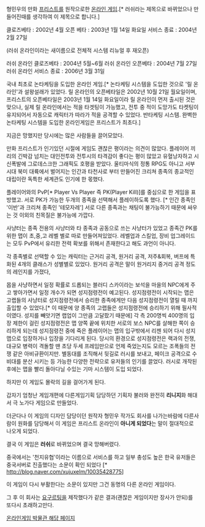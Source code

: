 형민우의 만화 [[프리스트]]를 원작으로한 [[온라인 게임]].[* 러쉬라는 제목으로 바뀌었으나 만들어진때를 생각하여 이 제목으로 합니다.]

클로즈베타 : 2002년 4월
오픈 베타 : 2003년 1월 14일 화요일
서비스 종료 : 2004년 2월 27일

(러쉬 온라인이라는 새이름으로 전체적 시스템 리뉴얼 후 재오픈)

러쉬 온라인 클로즈베타 : 2004년 5월~6월
러쉬 온라인 오픈베타 : 2004년 7월 27일
러쉬 온라인 서비스 종료 : 2006년 3월 31일


국내 최초로 논타케팅을 도입한 온라인 게임.[* 논타케팅 시스템을 도입한 것으로 '릴 온라인'과 설왕설래가 있었다. 릴 온라인의 오픈베타일은 2002년 10월 21일 월요일이며, 프리스트의 오픈베타일은 2003년 1월 14일 화요일이라 릴 온라인이 먼저 출시된 것은 맞으나, 실제 릴 온라인에서는 적을 타겟팅이 가능했고, 전투 중 적이 도망가도 타켓팅이 유지되어서 자동으로 캐릭터가 따라가 적을 공격할 수 있었다. 반타케팅 시스템. 완벽한 논타케팅 시스템을 도입한 온라인게임은 프리스트가 최초다.]

지금은 망했지만 당시에는 많은 사람들을 끌어모았다.

만화 프리스트가 인기있던 시절에 게임도 괜찮은 평이라는 의견이 많았다.
플레이어 끼리의 긴박감 넘치는 대인전투와 전투시의 타격감이 좋다는 평이 많았고 유혈낭자하고 시신폭발에 그로데스크한 그래픽도 호평을 받았다.
울티마식의 정통 RPG도 아니고 서부시대 북미 대륙에서 벌어지는 인간과 타천사로 부터 만들어진 크리쳐 종족의 종교적인 대립이란 독특한 세계관도 인기에 한 몫했다.

플레이어와의 PvP[* Player Vs Player 즉 PK(Player Kill)]를 중심으로 한 게임을 표방했고. 서로 PK가 가능한 두개의 종족을 선택해서 플레이하도록 했다. [* 인간 종족인 '이반'과 크리쳐 종족인 '테모자레'] 서로 다른 종족과는 채팅이 불가능하기 때문에 싸우는 것 이외의 친목질은 불가능에 가깝다. 

사냥터는 종족 전용의 사냥터와 타 종족과 공동으로 쓰는 사냥터가 있었고 종족간 PK를 위한 맵이 초,중,고 레벨 별로 따로 만들어져있었다. 레벨업과 스킬업, 장비 업그레이드는 모두 PvP에서 유리한 전력 확보를 위해서 존재한다고 해도 과언이 아니다.

각 종족별로 선택할 수 있는 캐릭터는 근거리 공격, 원거리 공격, 저주&회복, 버프에 특화된 4개의 클래스가 성별별로 있었다. 원거리 공격은 말이 원거리지 중거리 공격 정도의 레인지를 가졌다,

몹을 사냥하면서 일정 확률로 드롭되는 블러디 스카이라는 보석을 마을의 NPC에게 주고 쌓아가면서 일정 개수가 되면 성지점령전이 예고된다.
성지점령전이 시작되는 맵은 고랩들의 사냥터로 성지점령전에서 승리한 종족에게만 다음 성지점령전이 열릴 때 까지 출입할 수 있었다.[* 이 때문에 양 종족의 고랩들은 성지점령전에 승리하기 위해 필사적이였다. 성지를 빼앗기면 랩업이 그만큼 고달팠기 때문에]
각 측 200명씩 400명의 입장 제한이 걸린 성지점령전은 맵 양쪽 끝에 위치한 서로의 보스 NPC를 살해한 쪽이 승리하게 되는데 성지점령전 중에 죽은 플레이어는 맵의 입구밖에서 리젠 되어 다시 성지 맵으로 입장하거나 입장을 기다리게 된다. 당시의 환경으로 성지점령전은 랙과의 전쟁, 대규모 병력이 격돌할 땐 초당 두세 프레임만으로 언제 죽었는지도 모르는 조폭들의 전쟁 같은 아비규환이지만. 별동대를 조직해서 뒷길로 러시를 보내고, 페이크 공격으로 수비대를 분산 시키는 등 가능한 다양한 전략으로 유저들의 인기를 끌었다.
러시로 개작된 후에는 맵을 빨리 돌아다닐 수있는 기마 시스템이 도입 되었다.


하지만 이 게임도 몰락의 길을 걸어가게 된다.


갑자기 엄청난 게임개편에 다른게임기획 담당하던 기획자 불러와 완전히 '''리니지'''화 해대서 극 노가다 게임으로 만들었다.

더군다나 이 게임의 디자인 담당이던 원작자 형민우 작가도 회사를 나가는바람에 다른사람이 원화를 담당해서 이 게임은 프리스트 온라인이 '''아니게 되었다'''는 말이 절대적으로 나오게 되었다.

결국 이 게임은 '''러쉬'''로 바뀌었으며 결국 망해버렸다.

중국에서는 '천지유협'이라는 이름으로 서비스를 하고 일부 충성도 높은 한국 유저들은 중국서버로 진출했다는 소문이 확인 되었다 [* http://blog.naver.com/xujuxelm/10035428775]

이 게임이 다시 부활한다는 소문이 있지만 그건 동명의 다른 온라인 게임이다.

그 후 이 회사는 [[요구르팅]]을 제작했다가 같은 결과(괜찮은 게임이지만 장사가 안되)를 또다시 초래하고만다.

[http://www.gamemoum.com/museum/44695 온라인게임 박물관 해당 페이지]
